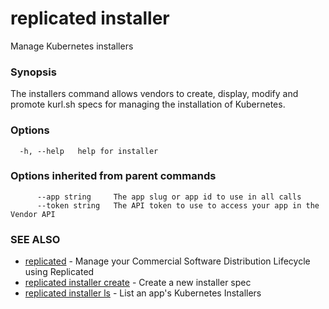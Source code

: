 # replicated installer

Manage Kubernetes installers

### Synopsis

The installers command allows vendors to create, display, modify and promote kurl.sh specs for managing the installation of Kubernetes.

### Options

```
  -h, --help   help for installer
```

### Options inherited from parent commands

```
      --app string     The app slug or app id to use in all calls
      --token string   The API token to use to access your app in the Vendor API
```

### SEE ALSO

* [replicated](replicated)	 - Manage your Commercial Software Distribution Lifecycle using Replicated
* [replicated installer create](replicated-cli-installer-create)	 - Create a new installer spec
* [replicated installer ls](replicated-cli-installer-ls)	 - List an app's Kubernetes Installers

